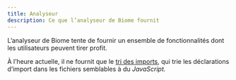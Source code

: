 ```yaml
---
title: Analyseur
description: Ce que l’analyseur de Biome fournit
---
```


L’analyseur de Biome tente de fournir un ensemble de fonctionnalités dont les utilisateurs peuvent tirer profit.

À l’heure actuelle, il ne fournit que le [tri des imports](/fr/analyzer/import-sorting), qui trie les déclarations d’import dans les fichiers semblables à du _JavaScript._
